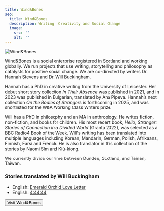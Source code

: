 ```yaml
---
title: Wind&Bones
seo:
  title: Wind&Bones
  description: Writing, Creativity and Social Change
  image:
    src: ''
    alt: ''
---
```



![Wind&Bones](/images/windandbones.jpg)

Wind&Bones is a social enterprise registered in Scotland and working globally. We run projects that use writing, storytelling and philosophy as catalysts for positive social change. We are co-directed by writers Dr. Hannah Stevens and Dr. Will Buckingham.

Hannah has a PhD in creative writing from the University of Leicester. Her debut short story collection _In Their Absence_ was published in 2021, and in 2023 was published in Bulgarian, translated by Ana Pipeva. Hannah’s next collection _On the Bodies of Strangers_ is forthcoming in 2025, and was shortlisted for the W&A Working Class Writers prize.

Will has a PhD in philosophy and an MA in anthroplogy. He writes fiction, non-fiction, and books for children. His most recent book, _Hello, Stranger: Stories of Connection in a Divided World_ (Granta 2022), was selected as a BBC Radio4 Book of the Week. Will's writing has been translated into multiple languages including Korean, Mandarin, German, Polish, Afrikaans, Finnish, Farsi and French. He is also translator in this collection of the stories by Naomi Sím and Kiú-kiong.

We currently divide our time between Dundee, Scotland, and Tainan, Taiwan.

### Stories translated by Will Buckingham

- English: [Emerald Orchid Love Letter](/english/naomi)
- English: [4:44:44](/english/kiukiong)

<Button href="https://www.windandbones.com">Visit Wind&Bones</Button>

&nbsp;

<Order />
